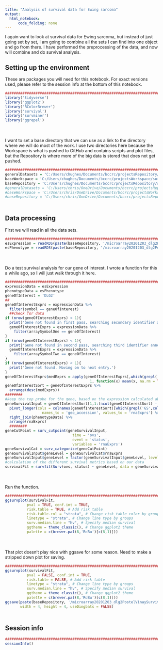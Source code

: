 ```yaml
---
title: "Analysis of survival data for Ewing sarcoma"
output:
  html_notebook:
      code_folding: none
---
```


I again want to look at survival data for Ewing sarcoma, but instead of just going set by set, I am going to combine all the sets I can find into one object and go from there. I have performed the preprocessing of the data, and now will combine and do survival analysis.

## Setting up the environment

These are packages you will need for this notebook. For exact versions used, please refer to the session info at the bottom of this notebook.

```r
##########################################################################################
library('tidyverse')
library('ggplot2')
library('RColorBrewer')
library('survival')
library('survminer')
library('ggrepel')
```

<div style="margin-bottom:50px;"></div>

I want to set a base directory that we can use as a link to the directory where we will do most of the work. I use two directories here because the Workspace is what is pushed to GitHub and contains scripts and plot files, but the Repository is where more of the big data is stored that does not get pushed.

```r
##########################################################################################
generalDatasets = 'C:/Users/chughes/Documents/bccrc/projectsRepository/generalDatasets'
baseWorkspace = 'C:/Users/chughes/Documents/bccrc/projectsWorkspace/sorensenLab/relatedToDlg2'
baseRepository = 'C:/Users/chughes/Documents/bccrc/projectsRepository/sorensenLab/relatedToDlg2'
#generalDatasets = 'C:/Users/chris/OneDrive/Documents/bccrc/projectsRepository/generalDatasets'
#baseWorkspace = 'C:/Users/chris/OneDrive/Documents/bccrc/projectsWorkspace/sorensenLab/relatedToYbx1'
#baseRepository = 'C:/Users/chris/OneDrive/Documents/bccrc/projectsRepository/sorensenLab/relatedToYbx1'
```

<div style="margin-bottom:50px;"></div>

## Data processing

First we will read in all the data sets.

```r
##########################################################################################
esExpression = readRDS(paste(baseRepository, '/microarray20201203_dlg2PostelVinaySurvival/dataset_postelVinayExpression.rds', sep = ''))
esPhenotype = readRDS(paste(baseRepository, '/microarray20201203_dlg2PostelVinaySurvival/dataset_postelVinayPhenotype.rds', sep = ''))
```

<div style="margin-bottom:50px;"></div>


<div style="margin-bottom:50px;"></div>

Do a test survival analysis for our gene of interest. I wrote a function for this a while ago, so I will just walk through it here.

```r
##########################################################################################
expressionData = esExpression
phenotypeData = esPhenotype
geneOfInterest = 'DLG2'
##
geneOfInterestExprs = expressionData %>%
  filter(symbol == geneOfInterest)
  ##check for data
if (nrow(geneOfInterestExprs) < 1){
  print('Gene not found in first pass, searching secondary identifier annotation.')
  geneOfInterestExprs = expressionData %>%
    filter(arraySymbolOne == geneOfInterest)
}
if (nrow(geneOfInterestExprs) < 1){
  print('Gene not found in second pass, searching third identifier annotation.')
  geneOfInterestExprs = expressionData %>%
    filter(arraySymbolTwo == geneOfInterest)
}
if (nrow(geneOfInterestExprs) < 1){
  print('Gene not found. Moving on to next entry.')
}
geneOfInterestExprs$medExprs = apply(geneOfInterestExprs[,which(grepl('GS',colnames(geneOfInterestExprs)))[1]:ncol(geneOfInterestExprs)], 
                                       1, function(x) mean(x, na.rm = TRUE))
geneOfInterestSort = geneOfInterestExprs %>%
  arrange(desc(medExprs))
########
#keep the top probe for the gene, based on the expression calculated above
geneSurvivalInput = geneOfInterestSort[1,1:(ncol(geneOfInterestSort) - 1)] %>%
  pivot_longer(cols = colnames(geneOfInterestSort)[which(grepl('GS',colnames(geneOfInterestSort)))[1]]:colnames(geneOfInterestSort)[(ncol(geneOfInterestSort) - 1)], 
                 names_to = 'geo_accession', values_to = 'rnaExprs') %>%
  right_join(phenotypeData) %>%
  arrange(rnaExprs)
  ########
geneCutPoint = surv_cutpoint(geneSurvivalInput,
                               time = 'ovs',
                               event = 'status',
                               variables = 'rnaExprs')
geneSurvivalCat = surv_categorize(geneCutPoint)
geneSurvivalInput$geneLevel = geneSurvivalCat$rnaExprs
geneSurvivalInput$geneLevel = factor(geneSurvivalInput$geneLevel, levels = c('low','high'))
#calculation of the different survival metrics based on our data
survivalFit = survfit(Surv(ovs, status) ~ geneLevel, data = geneSurvivalInput)

```

<div style="margin-bottom:50px;"></div>

Run the function.

```r
##########################################################################################
ggsurvplot(survivalFit,
          pval = TRUE, conf.int = TRUE,
          risk.table = TRUE, # Add risk table
          risk.table.col = "strata", # Change risk table color by groups
          linetype = "strata", # Change line type by groups
          surv.median.line = "hv", # Specify median survival
          ggtheme = theme_classic(), # Change ggplot2 theme
          palette = c(brewer.pal(8,'RdBu')[c(8,1)]))
```

<div style="margin-bottom:50px;"></div>

That plot doesn't play nice with ggsave for some reason. Need to make a stripped down plot for saving.

```r
##########################################################################################
ggsurvplot(survivalFit,
          pval = FALSE, conf.int = TRUE,
          risk.table = FALSE, # Add risk table
          linetype = "strata", # Change line type by groups
          surv.median.line = "hv", # Specify median survival
          ggtheme = theme_classic(), # Change ggplot2 theme
          palette = c(brewer.pal(8,'RdBu')[c(8,1)]))
ggsave(paste(baseRepository, '/microarray20201203_dlg2PostelVinaySurvival/survival_dlg2SurvivalPostelVinay.pdf', sep = ''), 
       width = 4, height = 4, useDingbats = FALSE)
```

<div style="margin-bottom:50px;"></div>

## Session info

```r
##########################################################################################
sessionInfo()
```